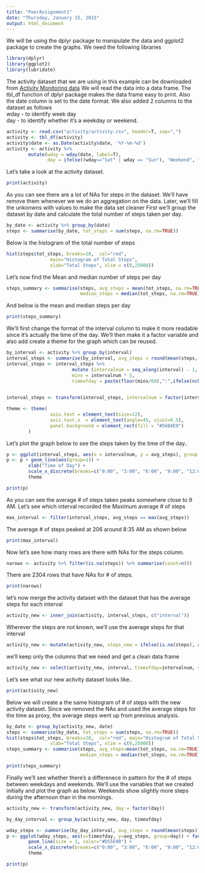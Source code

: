 ```yaml
---
title: "PeerAssignment1"
date: "Thursday, January 15, 2015"
output: html_document
---
```


We will be using the dplyr package to manipulate the data and ggplot2 package to 
create the graphs. We need the following libraries


```r
library(dplyr)
library(ggplot2)
library(lubridate)
```
The activity dataset that we are using in this example can be downloaded from 
<a href="https://d396qusza40orc.cloudfront.net/repdata%2Fdata%2Factivity.zip">Activity Monitoring data</a>
We will read the data into a data frame. The tbl_df function of dplyr package makes the data frame 
easy to print. Also the date column is set to the date format. We also added 2 columns to the dataset as follows <br/>
wday - to identify week day <br/>
day - to identify whether it's a weekday or weekend. 

```r
activity <- read.csv("activity/activity.csv", header=T, sep=",")
activity <- tbl_df(activity)
activity$date <- as.Date(activity$date, '%Y-%m-%d')
activity <- activity %>% 
        mutate(wday = wday(date, label=T), 
               day = ifelse((wday=="Sat" | wday == "Sun"), "Weekend", "Weekday"))
```

Let's take a look at the activity dataset.
```r
print(activity)
```
As you can see there are a lot of NAs for steps in the dataset. We'll have remove them whenever we
we do an aggregation on the data. Later, we'll fill the unkonwns with values to make the data set cleaner
First we'll group the dataset by date and calculate the total number of steps taken per day.

```r
by_date <- activity %>% group_by(date)
steps <- summarise(by_date, tot_steps = sum(steps, na.rm=TRUE))

```

Below is the histogram of the total number of steps 

```r
hist(steps$tot_steps, breaks=20,  col="red", 
                main="Histogram of Total Steps", 
                xlab="Total Steps", xlim = c(0,25000))

```

Let's now find the Mean and median number of steps per day

```r
steps_summary <- summarise(steps, avg_steps = mean(tot_steps, na.rm=TRUE), 
                           median_steps = median(tot_steps, na.rm=TRUE))
```

And below is the mean and median steps per day
```r
print(steps_summary)
```

We'll first change the format of the interval column to make it more readable since it's actually the time of the day. We'll then make it a factor variable and also add create a theme for the graph which can be reused.

```r
by_interval <- activity %>% group_by(interval)
interval_steps <- summarise(by_interval, avg_steps = round(mean(steps, na.rm=TRUE)))
interval_steps <- interval_steps %>% 
                        mutate (intervalnum = seq_along(interval) - 1,
                        mins = intervalnum * 5,
                        timeofday = paste(floor(mins/60),":",ifelse(nchar(mins%%60)==1,paste("0",mins%%60,sep=""),mins%%60), sep="")) 
        

interval_steps <- transform(interval_steps, intervalnum = factor(intervalnum, labels = timeofday))

theme <- theme(
                axis.text = element_text(size=12),
                axis.text.x  = element_text(angle=45, vjust=0.5),
                panel.background = element_rect(fill = "#56B4E9")
        )
```
Let's plot the graph below to see the steps taken by the time of the day..

```r
p <- ggplot(interval_steps, aes(x = intervalnum, y = avg_steps), group = 1)
p <- p + geom_line(aes(group=1)) + 
        xlab("Time of Day") + 
        scale_x_discrete(breaks=c("0:00", "3:00", "6:00", "9:00", "12:00","15:00","18:00","21:00","24:00")) +
        theme
```

```r
print(p)
```

As you can see the average # of steps taken peaks somewhere close to 9 AM. Let's see which interval
recorded the Maximum average # of steps 

```r
max_interval <- filter(interval_steps, avg_steps == max(avg_steps))
```

The average # of steps peaked at 206 around 8:35 AM as shown below

```r
print(max_interval)
```

Now let's see how many rows are there with NAs for the steps column. 

```r
narows <- activity %>% filter(is.na(steps)) %>% summarise(count=n())
```
There are 2304 rows that have NAs for # of steps.
```r
print(narows)
```


let's now merge the activity dataset with the dataset that has the average steps for each interval

```r
activity_new <- inner_join(activity, interval_steps, c("interval"))
```

Wherever the steps are not known, we'll use the average steps for that interval

```r
activity_new <- mutate(activity_new, steps_new = ifelse(is.na(steps), avg_steps, steps))

```

we'll keep only the columns that we need and get a clean data frame

```r
activity_new <- select(activity_new, interval, timeofday=intervalnum, steps = steps_new, date, wday, day)
```
Let's see what our new activity dataset looks like..

```r
print(activity_new)

```
Below we will create a the same histogram of # of steps with the new activity dataset. Since we removed the NAs and used the average steps for the time as proxy, the average steps went up from previous analysis.
```r
by_date <- group_by(activity_new, date)
steps <- summarise(by_date, tot_steps = sum(steps, na.rm=TRUE))
hist(steps$tot_steps, breaks=20,  col="red", main="Histogram of Total Steps", 
                xlab="Total Steps", xlim = c(0,25000))
steps_summary <- summarise(steps, avg_steps=mean(tot_steps, na.rm=TRUE), 
                           median_steps = median(tot_steps, na.rm=TRUE))
```

```r
print(steps_summary)
```

Finally we'll see whether there's a differenece in pattern for the # of steps between weekdays and weekends. We'll use the variables that we created initially and plot the graph as below. Weekends show slightly more steps during the afternoon than in the mornings.

```r

activity_new <- transform(activity_new, day = factor(day))

by_day_interval <- group_by(activity_new, day, timeofday)

wday_steps <- summarise(by_day_interval, avg_steps = round(mean(steps)))
p <- ggplot(wday_steps, aes(x=timeofday, y=avg_steps, group=day)) + facet_wrap(~day, nrow=2) + 
        geom_line(size = 1, color="#D55E00") +
        scale_x_discrete(breaks=c("0:00", "3:00", "6:00", "9:00", "12:00","15:00","18:00","21:00","24:00")) +
        theme
```
```r
print(p)
```

